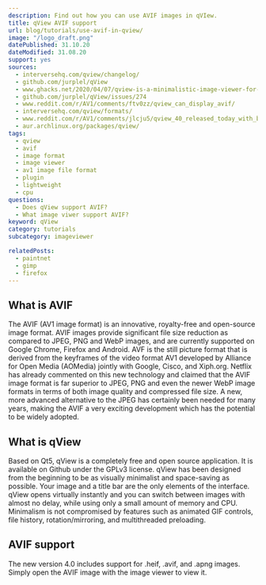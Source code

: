 ```yaml
---
description: Find out how you can use AVIF images in qVIew.
title: qView AVIF support
url: blog/tutorials/use-avif-in-qview/
image: "/logo_draft.png"
datePublished: 31.10.20
dateModified: 31.08.20
support: yes
sources:
  - interversehq.com/qview/changelog/
  - github.com/jurplel/qView
  - www.ghacks.net/2020/04/07/qview-is-a-minimalistic-image-viewer-for-windows-linux-and-macos/
  - github.com/jurplel/qView/issues/274
  - www.reddit.com/r/AV1/comments/ftv0zz/qview_can_display_avif/
  - interversehq.com/qview/formats/
  - www.reddit.com/r/AV1/comments/jlcju5/qview_40_released_today_with_built_in_support_for/
  - aur.archlinux.org/packages/qview/
tags:
  - qview
  - avif
  - image format
  - image viewer
  - av1 image file format
  - plugin
  - lightweight
  - cpu
questions:
  - Does qView support AVIF?
  - What image viwer support AVIF?
keyword: qView
category: tutorials
subcategory: imageviewer

relatedPosts:
  - paintnet
  - gimp
  - firefox
---
```


## What is AVIF

The AVIF (AV1 image format) is an innovative, royalty-free and open-source image format. AVIF images provide significant file size reduction as compared to JPEG, PNG and WebP images, and are currently supported on Google Chrome, Firefox and Android. AVF is the still picture format that is derived from the keyframes of the video format AV1 developed by Alliance for Open Media (AOMedia) jointly with Google, Cisco, and Xiph.org. Netflix has already commented on this new technology and claimed that the AVIF image format is far superior to JPEG, PNG and even the newer WebP image formats in terms of both image quality and compressed file size. A new, more advanced alternative to the JPEG has certainly been needed for many years, making the AVIF a very exciting development which has the potential to be widely adopted.

## What is qView

Based on Qt5, qView is a completely free and open source application. It is available on Github under the GPLv3 license. qView has been designed from the beginning to be as visually minimalist and space-saving as possible. Your image and a title bar are the only elements of the interface. qView opens virtually instantly and you can switch between images with almost no delay, while using only a small amount of memory and CPU. Minimalism is not compromised by features such as animated GIF controls, file history, rotation/mirroring, and multithreaded preloading.

## AVIF support

The new version 4.0 includes support for .heif, .avif, and .apng images. Simply open the AVIF image with the image viewer to view it.
